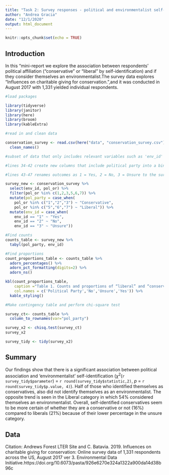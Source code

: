 ```yaml
---
title: "Task 2: Survey responses - political and environmentalist self-identification"
author: "Andrea Gracia"
date: "12/1/2020"
output: html_document
---
```


```r
knitr::opts_chunk$set(echo = TRUE)
```

## Introduction 
In this "mini-report we explore the association between respondents’ political affiliation (“conservative” or “liberal” by self-identification) and if they consider themselves an environmentalist.The survey data explores "Influences on charitable giving for conservation.",and it was conducted in August 2017 with 1,331 yielded individual respondents.

```r
#load packages

library(tidyverse)
library(janitor)
library(here)
library(broom)
library(kableExtra)

#read in and clean data

conservation_survey <- read.csv(here("data", "conservation_survey.csv")) %>% 
  clean_names()

#subset of data that only includes relevant variables such as 'env_id' and 'pol_or'

#lines 34-42 create new columns that include political party into a binary response of either “conservative” (if pol_or is 1 - 3) or “liberal” (if pol_or 5 - 7). All other political affiliations (4, 8, 9) will be excluded.

#lines 43-47 renames outcomes as 1 = Yes, 2 = No, 3 = Unsure to the survey question "I consider myself an environmentalist"

survey_new <- conservation_survey %>% 
  select(env_id, pol_or) %>% 
  filter(pol_or %in% c(1,2,3,5,6,7)) %>% 
  mutate(pol_party = case_when(
    pol_or %in% c("1","2","3") ~ "Conservative",
    pol_or %in% c("5","6","7") ~ "Liberal")) %>% 
  mutate(env_id = case_when(
    env_id == "1" ~ "Yes",
    env_id == "2" ~ "No",
    env_id == "3" ~ "Unsure"))

#Find counts
counts_table <- survey_new %>% 
  tabyl(pol_party, env_id) 
```

```r

#Find proportions
count_proportions_table <- counts_table %>% 
  adorn_percentages() %>% 
  adorn_pct_formatting(digits=2) %>% 
  adorn_ns() 

kbl(count_proportions_table, 
    caption ="Table 1. Counts and proportions of “liberal” and “conservative” respondents who responded “Yes”, “No” and “Unsure” to the statement “I consider myself an environmentalist.", 
    col.names = c('Political Party','No','Unsure','Yes')) %>% 
  kable_styling()
```


```r
#Make contingency table and perform chi-square test

survey_ct<- counts_table %>% 
  column_to_rownames(var="pol_party") 

survey_x2 <- chisq.test(survey_ct)
survey_x2

survey_tidy <- tidy(survey_x2)
```

## Summary
Our findings show that there is a significant association between political association and 'environmentalist' self-identification ($\chi$^2^(`r survey_tidy$parameter`) = `r round(survey_tidy$statistic,2)`, *p* = `r round(survey_tidy$p.value, 4)`). Half of those who identified themselves as conservatives, also did not identify themselves as an environmentalist. The opposite trend is seen in the Liberal category in which 54% considered themselves an environmentalist. Overall, self-identified conservatives seem to be more certain of whether they are a conservative or not (16%) compared to liberals (21%) because of their lower percentage in the unsure category. 

## Data
Citation: Andrews Forest LTER Site and C. Batavia. 2019. Influences on charitable giving for conservation: Online survey data of 1,331 respondents across the US, August 2017 ver 3. Environmental Data Initiative.https://doi.org/10.6073/pasta/926e6270e324a1322a900da14d38b96c



